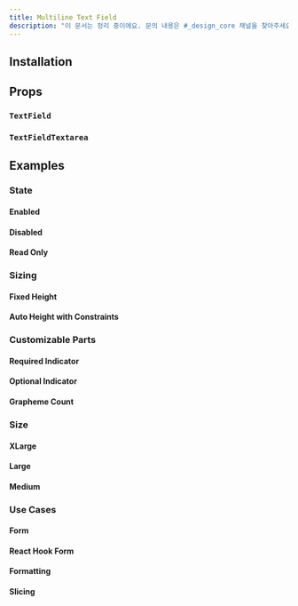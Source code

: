 ```yaml
---
title: Multiline Text Field
description: "이 문서는 정리 중이에요. 문의 내용은 #_design_core 채널을 찾아주세요."
---
```


<ComponentExample name="multiline-text-field-preview" />

## Installation

<Installation name="text-field" />

## Props

### `TextField`

<ReactTypeTable path="./registry/ui/text-field.tsx" name="TextFieldProps" />

### `TextFieldTextarea`

<ReactTypeTable
  path="./registry/ui/text-field.tsx"
  name="TextFieldTextareaProps"
/>

## Examples

### State

#### Enabled

<ComponentExample name="multiline-text-field-enabled" />

#### Disabled

<ComponentExample name="multiline-text-field-disabled" />

#### Read Only

<ComponentExample name="multiline-text-field-read-only" />

### Sizing

#### Fixed Height

<ComponentExample name="multiline-text-field-fixed-height" />

#### Auto Height with Constraints

<ComponentExample name="multiline-text-field-constraints" />

### Customizable Parts

#### Required Indicator

<ComponentExample name="multiline-text-field-required" />

#### Optional Indicator

<ComponentExample name="multiline-text-field-optional" />

#### Grapheme Count

<ComponentExample name="multiline-text-field-grapheme-count" />

### Size

#### XLarge

<ComponentExample name="multiline-text-field-xlarge" />

#### Large

<ComponentExample name="multiline-text-field-large" />

#### Medium

<ComponentExample name="multiline-text-field-medium" />

### Use Cases

#### Form

<ComponentExample name="multiline-text-field-form" />

#### React Hook Form

<ComponentExample name="multiline-text-field-react-hook-form" />

#### Formatting

<ComponentExample name="multiline-text-field-formatting" />

#### Slicing

<ComponentExample name="multiline-text-field-slicing" />
